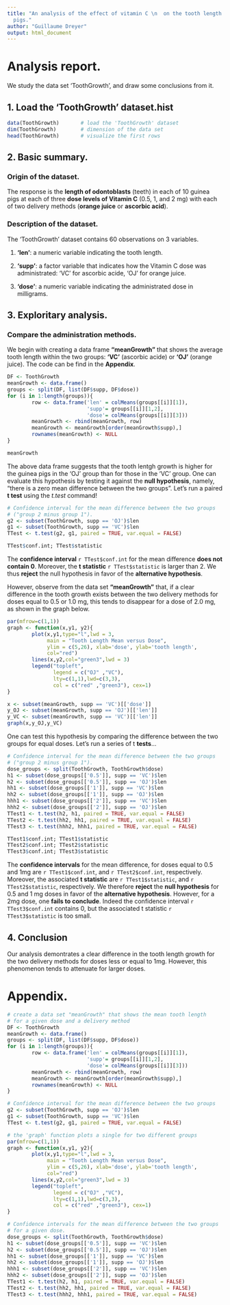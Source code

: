 ```yaml
---
title: "An analysis of the effect of vitamin C \n  on the tooth length growth of guinea
  pigs."
author: "Guillaume Dreyer"
output: html_document
---
```


# Analysis report.

We study the data set 'ToothGrowth', and draw some conclusions from it.

## 1. Load the 'ToothGrowth' dataset.hist
```r
data(ToothGrowth)       # load the 'ToothGrowth' dataset
dim(ToothGrowth)        # dimension of the data set
head(ToothGrowth)       # visualize the first rows
```


## 2. Basic summary.

### Origin of the dataset.
The response is the **length of odontoblasts** (teeth) in each of 10 guinea pigs at each of three **dose levels of Vitamin C** (0.5, 1, and 2 mg) with each of two delivery methods (**orange juice** or **ascorbic acid**).


### Description of the dataset.

The 'ToothGrowth' dataset contains 60 observations on 3 variables.

1. **'len'**: a numeric variable indicating the tooth length.

2. **'supp'**: a factor variable that indicates how the Vitamin C dose was administrated: 'VC' for ascorbic acide, 'OJ' for orange juice.

3. **'dose'**: a numeric variable indicating the administrated dose in milligrams.


## 3. Exploritary analysis.

### Compare the administration methods.

We begin with creating a data frame **"meanGrowth"** that shows the average tooth length within the two groups: **'VC'** (ascorbic acide) or **'OJ'** (orange juice). The code can be find in the **Appendix**.

```r
DF <- ToothGrowth
meanGrowth <- data.frame()
groups <- split(DF, list(DF$supp, DF$dose))
for (i in 1:length(groups)){
        row <- data.frame('len' = colMeans(groups[[i]][1]),
                          'supp'= groups[[i]][1,2],
                          'dose'= colMeans(groups[[i]][3]))
        meanGrowth <- rbind(meanGrowth, row)
        meanGrowth <- meanGrowth[order(meanGrowth$supp),]
        rownames(meanGrowth) <- NULL
}
```


```r
meanGrowth
```

The above data frame suggests that the tooth lentgh growth is higher for the guinea pigs in the 'OJ' group than for those in the 'VC' group. One can evaluate this hypothesis by testing it against the **null hypothesis**, namely, "there is a zero mean difference between the two groups". Let's run a paired **t test** using the _t.test_ command!

```r
# Confidence interval for the mean difference between the two groups
# ("group 2 minus group 1").
g2 <- subset(ToothGrowth, supp == 'OJ')$len
g1 <- subset(ToothGrowth, supp == 'VC')$len
TTest <- t.test(g2, g1, paired = TRUE, var.equal = FALSE)
```


```r
TTest$conf.int; TTest$statistic
```

The **confidence interval** `r TTest$conf.int` for the mean difference **does not contain 0**. Moreover, the **t statistic** `r TTest$statistic` is larger than 2. We thus **reject** the null hypothesis in favor of the **alternative hypothesis**. 

However, observe from the data set **"meanGrowth"** that, if a clear difference in the tooth growth exists between the two delivery methods for doses equal to 0.5 or 1.0 mg, this tends to disappear for a dose of 2.0 mg, as shown in the graph below.

```r
par(mfrow=c(1,1))
graph <- function(x,y1, y2){
        plot(x,y1,type="l",lwd = 3,
             main = "Tooth Length Mean versus Dose", 
             ylim = c(5,26), xlab='dose', ylab='tooth length',
             col="red")
        lines(x,y2,col="green3",lwd = 3)
        legend("topleft", 
               legend = c("OJ" ,"VC"),
               lty=c(1,1),lwd=c(3,3),
               col = c("red" ,"green3"), cex=1)
}
```

```r
x <- subset(meanGrowth, supp == 'VC')[['dose']]
y_OJ <- subset(meanGrowth, supp == 'OJ')[['len']]
y_VC <- subset(meanGrowth, supp == 'VC')[['len']]
graph(x,y_OJ,y_VC)
```

One can test this hypothesis by comparing the difference between the two groups for equal doses. Let's run a series of t **tests**...


```r
# Confidence interval for the mean difference between the two groups
# ("group 2 minus group 1").
dose_groups <- split(ToothGrowth, ToothGrowth$dose)
h1 <- subset(dose_groups[['0.5']], supp == 'VC')$len
h2 <- subset(dose_groups[['0.5']], supp == 'OJ')$len
hh1 <- subset(dose_groups[['1']], supp == 'VC')$len
hh2 <- subset(dose_groups[['1']], supp == 'OJ')$len
hhh1 <- subset(dose_groups[['2']], supp == 'VC')$len
hhh2 <- subset(dose_groups[['2']], supp == 'OJ')$len
TTest1 <- t.test(h2, h1, paired = TRUE, var.equal = FALSE)
TTest2 <- t.test(hh2, hh1, paired = TRUE, var.equal = FALSE)
TTest3 <- t.test(hhh2, hhh1, paired = TRUE, var.equal = FALSE)
```

```r
TTest1$conf.int; TTest1$statistic 
TTest2$conf.int; TTest2$statistic
TTest3$conf.int; TTest3$statistic 
```

The **confidence intervals** for the mean difference, for doses equal to 0.5 and 1mg are `r TTest1$conf.int`, and `r TTest2$conf.int`, respectively. Moreover, the associated **t statistic** are `r TTest1$statistic`, and `r TTest2$statistic`, respectively. We therefore **reject** the **null hypothesis** for 0.5 and 1 mg doses in favor of the **alternative hypothesis**. However, for a 2mg dose, one **fails to conclude**. Indeed the confidence interval `r TTest3$conf.int` contains 0, but the associated t statistic `r TTest3$statistic` is too small. 

## 4. Conclusion

Our analysis demontrates a clear difference in the tooth length growth for the two delivery methods for doses less or equal to 1mg. However, this phenomenon tends to attenuate for larger doses.  


# Appendix.

```r
# create a data set "meanGrowth" that shows the mean tooth length
# for a given dose and a delivery method
DF <- ToothGrowth
meanGrowth <- data.frame()
groups <- split(DF, list(DF$supp, DF$dose))
for (i in 1:length(groups)){
        row <- data.frame('len' = colMeans(groups[[i]][1]),
                          'supp'= groups[[i]][1,2],
                          'dose'= colMeans(groups[[i]][3]))
        meanGrowth <- rbind(meanGrowth, row)
        meanGrowth <- meanGrowth[order(meanGrowth$supp),]
        rownames(meanGrowth) <- NULL
}
```

```r
# Confidence interval for the mean difference between the two groups
g2 <- subset(ToothGrowth, supp == 'OJ')$len
g1 <- subset(ToothGrowth, supp == 'VC')$len
TTest <- t.test(g2, g1, paired = TRUE, var.equal = FALSE)
```

```r
# the 'graph' function plots a single for two different groups 
par(mfrow=c(1,1))
graph <- function(x,y1, y2){
        plot(x,y1,type="l",lwd = 3,
             main = "Tooth Length Mean versus Dose", 
             ylim = c(5,26), xlab='dose', ylab='tooth length',
             col="red")
        lines(x,y2,col="green3",lwd = 3)
        legend("topleft", 
               legend = c("OJ" ,"VC"),
               lty=c(1,1),lwd=c(3,3),
               col = c("red" ,"green3"), cex=1)
}
```

```r
# Confidence intervals for the mean difference between the two groups
# for a given dose.
dose_groups <- split(ToothGrowth, ToothGrowth$dose)
h1 <- subset(dose_groups[['0.5']], supp == 'VC')$len
h2 <- subset(dose_groups[['0.5']], supp == 'OJ')$len
hh1 <- subset(dose_groups[['1']], supp == 'VC')$len
hh2 <- subset(dose_groups[['1']], supp == 'OJ')$len
hhh1 <- subset(dose_groups[['2']], supp == 'VC')$len
hhh2 <- subset(dose_groups[['2']], supp == 'OJ')$len
TTest1 <- t.test(h2, h1, paired = TRUE, var.equal = FALSE)
TTest2 <- t.test(hh2, hh1, paired = TRUE, var.equal = FALSE)
TTest3 <- t.test(hhh2, hhh1, paired = TRUE, var.equal = FALSE)
```



